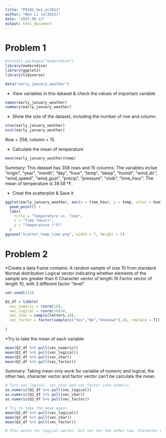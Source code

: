 ```yaml
---
title: "P8105_hw1_wl3013"
author: "Wen Li (wl3013)"
date: "2025-09-13"
output: html_document
---
```


# Problem 1

```r
#install.packages("moderndive")
library(moderndive)
library(ggplot2)
library(tidyverse)
```


```r
data("early_january_weather")
```

* View variables in this dataset & check the values of important variable
```r
names(early_january_weather)
summary(early_january_weather)
```


* Show the size of the dataset, including the number of row and column.
```r
nrow(early_january_weather)
ncol(early_january_weather)
```
 Row = 358, column = 15.

* Calculate the mean of temperature
```r
mean(early_january_weather$temp)
```


Summary: 
  This dataset has 358 rows and 15 columns. 
  The variables inclue "origin", "year", "month", "day", "hour", "temp", "dewp", "humid", "wind_dir", "wind_speed", "wind_gust",  "precip", "pressure", "visib", "time_hour". 
  The mean of temperature is 39.58 °F.

* Creat the scatterplot & Save it
```r
ggplot(early_january_weather, aes(x = time_hour, y = temp, color = humid) ) + 
  geom_point() + 
  labs(
    title = "Temperature vs. Time",
    x = "Time (Hour)",
    y = "Temperature (°F)"
  )
ggsave("Scatter_temp_time.png", width = 7, height = 5)
```

# Problem 2

*Create a data frame contains:
  A random sample of size 10 from standard Normal distribution
  Logical vector indicating whether elements of the sample are greater than 0
  Character vector of length 10
  Factor vector of length 10, with 3 different factor "level"

```r
set.seed(123)

Q2_df = tibble(
  vec_numeric = rnorm(10),
  vec_logical = rnorm(10)>0,
  vec_char = sample(letters,10),
  vec_factor = factor(sample(c("Yes","No","Unknown"),10, replace = T))
  
)
```


*Try to take the mean of each variable

```r
mean(Q2_df %>% pull(vec_numeric))
mean(Q2_df %>% pull(vec_logical))
mean(Q2_df %>% pull(vec_char))
mean(Q2_df %>% pull(vec_factor))
```
Summary: Taking mean only work for variable of numeric and logical, the other two, character vector and factor vector can't be calculate the mean.

```r
# Turn vec_logical, vec_char and vec_factor into numeric
as.numeric(Q2_df %>% pull(vec_logical))
as.numeric(Q2_df %>% pull(vec_char))
as.numeric(Q2_df %>% pull(vec_factor))

# Try to take the mean again
mean(Q2_df %>% pull(vec_logical))
mean(Q2_df %>% pull(vec_char))
mean(Q2_df %>% pull(vec_factor))

# This works for logical vector, but not for the other two. Character vector and factor vector still return NA when calculating the mean. 
```


